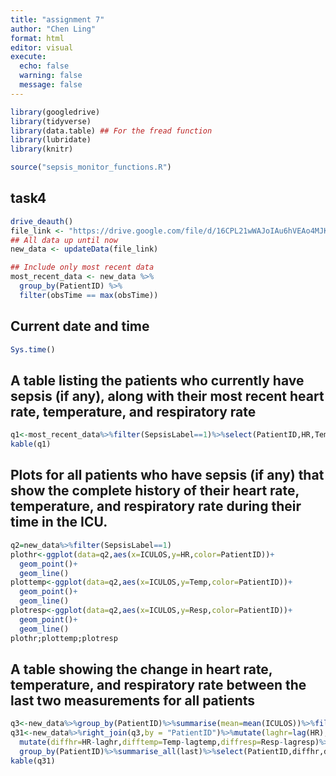 ```yaml
---
title: "assignment 7"
author: "Chen Ling"
format: html
editor: visual
execute: 
  echo: false 
  warning: false
  message: false
---
```


```r
library(googledrive)
library(tidyverse)
library(data.table) ## For the fread function
library(lubridate)
library(knitr)

source("sepsis_monitor_functions.R")
```

## task4

```r
drive_deauth()
file_link <- "https://drive.google.com/file/d/16CPL21wWAJoIAu6hVEAo4MJKByGpBhag/view?usp=share_link"
## All data up until now
new_data <- updateData(file_link)

## Include only most recent data
most_recent_data <- new_data %>%
  group_by(PatientID) %>%
  filter(obsTime == max(obsTime))

```

## Current date and time

```r
Sys.time()
```

## A table listing the patients who currently have sepsis (if any), along with their most recent heart rate, temperature, and respiratory rate

```r
q1<-most_recent_data%>%filter(SepsisLabel==1)%>%select(PatientID,HR,Temp,Resp)
kable(q1)
```

## Plots for all patients who have sepsis (if any) that show the complete history of their heart rate, temperature, and respiratory rate during their time in the ICU.

```r
q2=new_data%>%filter(SepsisLabel==1)
plothr<-ggplot(data=q2,aes(x=ICULOS,y=HR,color=PatientID))+
  geom_point()+
  geom_line()
plottemp<-ggplot(data=q2,aes(x=ICULOS,y=Temp,color=PatientID))+
  geom_point()+
  geom_line()
plotresp<-ggplot(data=q2,aes(x=ICULOS,y=Resp,color=PatientID))+
  geom_point()+
  geom_line()
plothr;plottemp;plotresp
```

## A table showing the change in heart rate, temperature, and respiratory rate between the last two measurements for all patients

```r
q3<-new_data%>%group_by(PatientID)%>%summarise(mean=mean(ICULOS))%>%filter(mean>0)%>%select(PatientID)
q31<-new_data%>%right_join(q3,by = "PatientID")%>%mutate(laghr=lag(HR),lagtemp=lag(Temp),lagresp=lag(Resp))%>%
  mutate(diffhr=HR-laghr,difftemp=Temp-lagtemp,diffresp=Resp-lagresp)%>%
  group_by(PatientID)%>%summarise_all(last)%>%select(PatientID,diffhr,difftemp,diffresp)
kable(q31)
  
```
